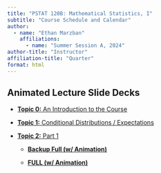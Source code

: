 ```yaml
---
title: "PSTAT 120B: Mathematical Statistics, I"
subtitle: "Course Schedule and Calendar"
author:
  - name: "Ethan Marzban"
    affiliations:
      - name: "Summer Session A, 2024"
author-title: "Instructor"
affiliation-title: "Quarter"
format: html
---
```



## Animated Lecture Slide Decks

-   <a href="../Files/Lectures/0_Why_Stats_animated.pdf" target="_blank">**Topic 0:** An Introduction to the Course </a>

-   <a href="../Files/Lectures/1_Cond_Expec_Dist_animated.pdf" target="_blank">**Topic 1:** Conditional Distributions / Expectations </a>

-   <a href="../Files/Lectures/Part_1_Animated.pdf" target="_blank">**Topic 2:** Part 1</a>

    -   <a href="../Files/Lectures/2_Transformations_Full.pdf" target="_blank">**Backup Full (w/ Animation)**</a>
    
    -   <a href="../Files/Lectures/2_Transformations.pdf" target="_blank">**FULL (w/ Animation)**</a>